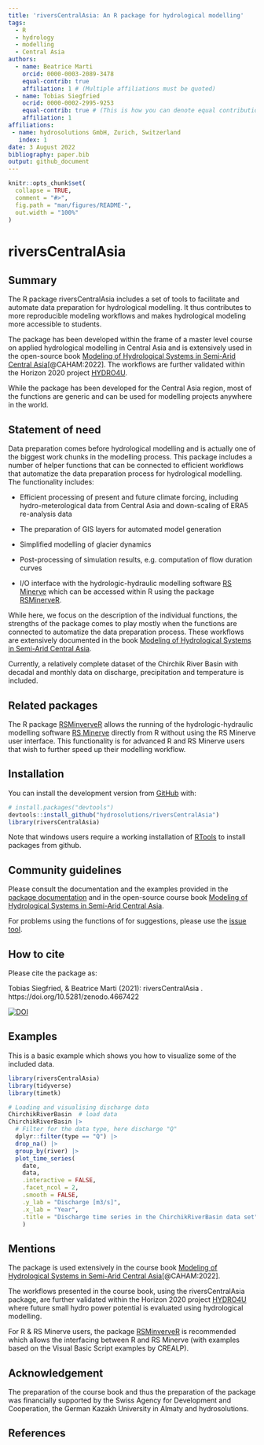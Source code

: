 ```yaml
---
title: 'riversCentralAsia: An R package for hydrological modelling'
tags:
  - R
  - hydrology
  - modelling
  - Central Asia
authors:
  - name: Beatrice Marti
    orcid: 0000-0003-2089-3478
    equal-contrib: true
    affiliation: 1 # (Multiple affiliations must be quoted)
  - name: Tobias Siegfried
    ocrid: 0000-0002-2995-9253
    equal-contrib: true # (This is how you can denote equal contributions between multiple authors)
    affiliation: 1
affiliations:
 - name: hydrosolutions GmbH, Zurich, Switzerland
   index: 1
date: 3 August 2022
bibliography: paper.bib
output: github_document
---
```


<!-- README.md is generated from README.Rmd. Please edit that file -->

```r
knitr::opts_chunk$set(
  collapse = TRUE,
  comment = "#>",
  fig.path = "man/figures/README-",
  out.width = "100%"
)
```

# riversCentralAsia

## Summary

The R package riversCentralAsia includes a set of tools to facilitate and automate data preparation for hydrological modelling. It thus contributes to more reproducible modeling workflows and makes hydrological modeling more accessible to students. 

The package has been developed within the frame of a master level course on applied hydrological modelling in Central Asia and is extensively used in the open-source book [Modeling of Hydrological Systems in Semi-Arid Central Asia](https://hydrosolutions.github.io/caham_book/){target="_blank"}[@CAHAM:2022]. The workflows are further validated within the Horizon 2020 project [HYDRO4U](https://hydro4u.eu/){target="_blank"}. 

While the package has been developed for the Central Asia region, most of the functions are generic and can be used for modelling projects anywhere in the world. 

## Statement of need

Data preparation comes before hydrological modelling and is actually one of the biggest work chunks in the modelling process. This package includes a number of helper functions that can be connected to efficient workflows that automatize the data preparation process for hydrological modelling. The functionality includes: 

- Efficient processing of present and future climate forcing, including hydro-meterological data from Central Asia and down-scaling of ERA5 re-analysis data

- The preparation of GIS layers for automated model generation

- Simplified modelling of glacier dynamics

- Post-processing of simulation results, e.g. computation of flow duration curves

- I/O interface with the hydrologic-hydraulic modelling software [RS Minerve](https://crealp.ch/rs-minerve/){target="_blank"} which can be accessed within R using the package [RSMinerveR](https://github.com/hydrosolutions/RSMinerveR){target="_blank"}.  

While here, we focus on the description of the individual functions, the strengths of the package comes to play mostly when the functions are connected to automatize the data preparation process. These workflows are extensively documented in the book [Modeling of Hydrological Systems in Semi-Arid Central Asia](https://hydrosolutions.github.io/caham_book/){target="_blank"}. 


Currently, a relatively complete dataset of the Chirchik River Basin with decadal and monthly data on discharge, precipitation and temperature is included. 


## Related packages
The R package [RSMinverveR](https://github.com/hydrosolutions/RSMinerveR){target="_blank"} allows the running of the hydrologic-hydraulic modelling software [RS Minerve](https://crealp.ch/rs-minerve/){target="_blank"} directly from R without using the RS Minerve user interface. This functionality is for advanced R and RS Minerve users that wish to further speed up their modelling workflow.     

## Installation

You can install the development version from [GitHub](https://github.com/){target="_blank"} with:

```r
# install.packages("devtools")
devtools::install_github("hydrosolutions/riversCentralAsia")
library(riversCentralAsia)
```

Note that windows users require a working installation of [RTools](https://cran.r-project.org/bin/windows/Rtools/){target="_blank"} to install packages from github. 


## Community guidelines
Please consult the documentation and the examples provided in the [package documentation](https://hydrosolutions.github.io/riversCentralAsia/index.html){target="_blank"} and in the open-source course book [Modeling of Hydrological Systems in Semi-Arid Central Asia](https://hydrosolutions.github.io/caham_book/){target="_blank"}. 

For problems using the functions of for suggestions, please use the [issue tool](https://github.com/hydrosolutions/riversCentralAsia/issues){target="_blank"}. 

## How to cite
Please cite the package as: 

Tobias Siegfried, & Beatrice Marti (2021): riversCentralAsia <version number>. https://doi.org/10.5281/zenodo.4667422 

[![DOI](https://zenodo.org/badge/DOI/10.5281/zenodo.4667422.svg)](https://doi.org/10.5281/zenodo.4667422)



## Examples

This is a basic example which shows you how to visualize some of the included data.


```r
library(riversCentralAsia)
library(tidyverse)
library(timetk)

# Loading and visualising discharge data
ChirchikRiverBasin  # load data
ChirchikRiverBasin |> 
  # Filter for the data type, here discharge "Q"
  dplyr::filter(type == "Q") |> 
  drop_na() |> 
  group_by(river) |> 
  plot_time_series(
    date,
    data,
    .interactive = FALSE,
    .facet_ncol = 2,
    .smooth = FALSE, 
    .y_lab = "Discharge [m3/s]", 
    .x_lab = "Year", 
    .title = "Discharge time series in the ChirchikRiverBasin data set"
    )
```

## Mentions
The package is used extensively in the course book [Modeling of Hydrological Systems in Semi-Arid Central Asia](https://hydrosolutions.github.io/caham_book/){target="_blank"}[@CAHAM:2022]. 

The workflows presented in the course book, using the riversCentralAsia package, are further validated within the Horizon 2020 project [HYDRO4U](https://hydro4u.eu/){target="_blank"} where future small hydro power potential is evaluated using hydrological modelling. 

For R & RS Minerve users, the package [RSMinverveR](https://github.com/hydrosolutions/RSMinerveR){target="_blank"} is recommended which allows the interfacing between R and RS Minerve (with examples based on the Visual Basic Script examples by CREALP).  

## Acknowledgement
The preparation of the course book and thus the preparation of the package was financially supported by the Swiss Agency for Development and Cooperation, the German Kazakh University in Almaty and hydrosolutions. 


## References

